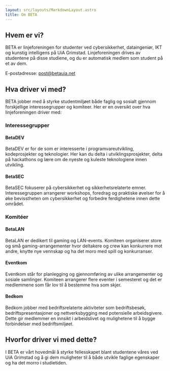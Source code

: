 ```yaml
---
layout: src/layouts/MarkdownLayout.astro
title: Om BETA
---
```


## Hvem er vi?

BETA er linjeforeningen for studenter ved cybersikkerhet, dataingeniør, IKT og kunstig intelligens på UiA Grimstad. Linjeforeningen drives av studentene på disse studiene, og du er automatisk medlem som student på et av dem.

E-postadresse: [post@betauia.net](mailto:post@betauia.net)

## Hva driver vi med?

BETA jobber med å styrke studentmiljøet både faglig og sosialt gjennom forskjellige interessegrupper og komiteer. Her er en oversikt over hva linjeforeningen driver med:

### Interessegrupper

#### BetaDEV

BetaDEV er for de som er interesserte i programvareutvikling, kodeprosjekter og teknologier. Her kan du delta i utviklingsprosjekter, delta på hackathons og lære om de nyeste og kuleste teknologiene innen utvikling.

#### BetaSEC

BetaSEC fokuserer på cybersikkerhet og sikkerhetsrelaterte emner. Interessegruppen arrangerer workshops, foredrag og praktiske øvelser for å øke bevisstheten om cybersikkerhet og forbedre ferdighetene innen dette området.

### Komitéer

#### BetaLAN

BetaLAN er dedikert til gaming og LAN-events. Komiteen organiserer store og små gaming-arrangementer hvor deltakere og crew kan konkurrere mot andre, knytte nye vennskap og ha det moro med spill og konkurranser.

#### Eventkom

Eventkom står for planlegging og gjennomføring av ulike arrangementer og sosiale samlinger. Komiteen arrangerer flere eventer i semesteret og det er medlemmene som får lov til å bestemme hva som skjer.

#### Bedkom

Bedkom jobber med bedriftsrelaterte aktiviteter som bedriftsbesøk, bedriftspresentasjoner og nettverksbygging med potensielle arbeidsgivere. Dette gir medlemmer en innsikt i arbeidslivet og mulighetene til å bygge forbindelser med bedriftsmiljøet.

## Hvorfor driver vi med dette?

I BETA er vårt hovedmål å styrke fellesskapet blant studentene våres ved UiA Grimstad og å gi dem muligheter til å både utvikle faglige egenskaper og ha det morro i studietiden.
